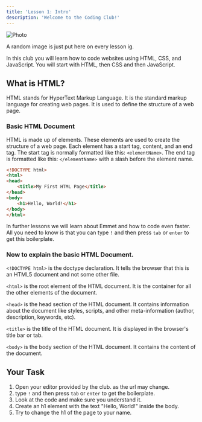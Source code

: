 ```yaml
---
title: 'Lesson 1: Intro'
description: 'Welcome to the Coding Club!'
---
```


<div style={{ textAlign: 'center' }}>
    <img 
        src="https://picsum.photos/700/300?random=3" 
        style={{ 
            borderRadius: '20px', 
            maxWidth: '100%' 
        }} 
        alt="Photo" 
    />
    <p style={{ 
        marginTop: '10px',  
        color: '#666' 
    }}>
        A random image is just put here on every lesson ig.
    </p>
</div>

In this club you will learn how to code websites using HTML, CSS, and JavaScript. 
You will start with HTML, then CSS and then JavaScript.


## What is HTML?

HTML stands for HyperText Markup Language. It is the standard markup language for creating web pages. It is used to define the structure of a web page.

### Basic HTML Document

HTML is made up of elements. These elements are used to create the structure of a web page. Each element has a start tag, content, and an end tag.
The start tag is normally formatted like this: `<elementName>`. 
The end tag is formatted like this: `</elementName>` with a slash before the element name.

```html
<!DOCTYPE html>
<html>
<head>
    <title>My First HTML Page</title>
</head>
<body>
    <h1>Hello, World!</h1>
</body>
</html>
```


In further lessons we will learn about Emmet and how to code even faster.
All you need to know is that you can type `!` and then press `tab` or `enter` to get this boilerplate.


### Now to explain the basic HTML Document.

`<!DOCTYPE html>` is the doctype declaration. It tells the browser that this is an HTML5 document and not some other file.

`<html>` is the root element of the HTML document. It is the container for all the other elements of the document.

`<head>` is the head section of the HTML document. It contains information about the document like styles, scripts, and other meta-information (author, description, keywords, etc).

`<title>` is the title of the HTML document. It is displayed in the browser's title bar or tab.

`<body>` is the body section of the HTML document. It contains the content of the document.


## Your Task

1. Open your editor provided by the club. as the url may change.
2. type `!` and then press `tab` or `enter` to get the boilerplate.
3. Look at the code and make sure you understand it.
4. Create an h1 element with the text "Hello, World!" inside the body.
4. Try to change the h1 of the page to your name.


